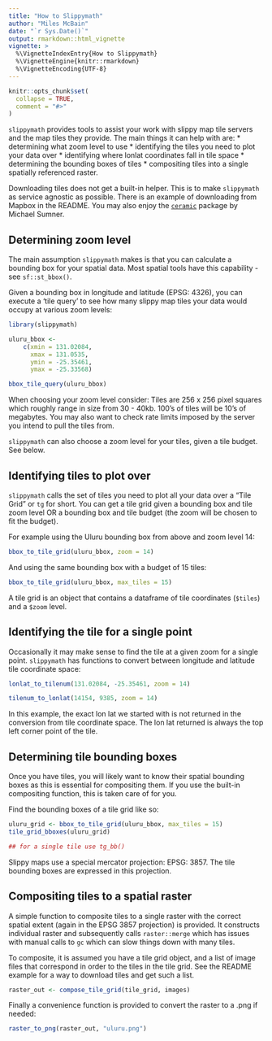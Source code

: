 ```yaml
---
title: "How to Slippymath"
author: "Miles McBain"
date: "`r Sys.Date()`"
output: rmarkdown::html_vignette
vignette: >
  %\VignetteIndexEntry{How to Slippymath}
  %\VignetteEngine{knitr::rmarkdown}
  %\VignetteEncoding{UTF-8}
---
```


```r
knitr::opts_chunk$set(
  collapse = TRUE,
  comment = "#>"
)
```

`slippymath` provides tools to assist your work with slippy map tile servers and the map tiles they provide. The main things it can help with are:
* determining what zoom level to use
* identifying the tiles you need to plot your data over
* identifying where lonlat coordinates fall in tile space
* determining the bounding boxes of tiles
* compositing tiles into a single spatially referenced raster.

Downloading tiles does not get a built-in helper. This is to make `slippymath`
as service agnostic as possible. There is an example of downloading from Mapbox
in the README. You may also enjoy the
[`ceramic`](https://github.com/hypertidy/ceramic) package by Michael Sumner.

## Determining zoom level

The main assumption `slippymath` makes is that you can calculate a bounding box
for your spatial data. Most spatial tools have this capability - see
`sf::st_bbox()`.

Given a bounding box in longitude and latitude (EPSG: 4326), you can execute a
'tile query' to see how many slippy map tiles your data would occupy at various
zoom levels:

```r
library(slippymath)

uluru_bbox <-
    c(xmin = 131.02084,
      xmax = 131.0535,
      ymin = -25.35461,
      ymax = -25.33568)

bbox_tile_query(uluru_bbox)
```

When choosing your zoom level consider: Tiles are 256 x 256 pixel squares which
roughly range in size from 30 - 40kb. 100's of tiles will be 10's of megabytes.
You may also want to check rate limits imposed by the server you intend to pull
the tiles from.

`slippymath` can also choose a zoom level for your tiles, given a tile budget. See below.

## Identifying tiles to plot over

`slippymath` calls the set of tiles you need to plot all your data over a "Tile
Grid" or `tg` for short. You can get a tile grid given a bounding box and tile
zoom level OR a bounding box and tile budget (the zoom will be chosen to fit the
budget).

For example using the Uluru bounding box from above and zoom level 14:

```r
bbox_to_tile_grid(uluru_bbox, zoom = 14)
```

And using the same bounding box with a budget of 15 tiles:

```r
bbox_to_tile_grid(uluru_bbox, max_tiles = 15)
```

A tile grid is an object that contains a dataframe of tile coordinates (`$tiles`) and a `$zoom` level.

## Identifying the tile for a single point

Occasionally it may make sense to find the tile at a given zoom for a single
point. `slippymath` has functions to convert between longitude and latitude tile
coordinate space:

```r
lonlat_to_tilenum(131.02084, -25.35461, zoom = 14)

tilenum_to_lonlat(14154, 9385, zoom = 14)
```

In this example, the exact lon lat we started with is not returned in the
conversion from tile coordinate space. The lon lat returned is always the top
left corner point of the tile.

## Determining tile bounding boxes

Once you have tiles, you will likely want to know their spatial bounding boxes
as this is essential for compositing them. If you use the built-in compositing
function, this is taken care of for you.

Find the bounding boxes of a tile grid like so:

```r
uluru_grid <- bbox_to_tile_grid(uluru_bbox, max_tiles = 15)
tile_grid_bboxes(uluru_grid)

## for a single tile use tg_bb()
```

Slippy maps use a special mercator projection: EPSG: 3857. The tile bounding
boxes are expressed in this projection.

## Compositing tiles to a spatial raster

A simple function to composite tiles to a single raster with the correct spatial
extent (again in the EPSG 3857 projection) is provided. It constructs individual
raster and subsequently calls `raster::merge` which has issues with manual
calls to `gc` which can slow things down with many tiles.

To composite, it is assumed you have a tile grid object, and a list of image
files that correspond in order to the tiles in the tile grid. See the README
example for a way to download tiles and get such a list.

```r
raster_out <- compose_tile_grid(tile_grid, images)
```

Finally a convenience function is provided to convert the raster to a .png if needed:

```r
raster_to_png(raster_out, "uluru.png")
```
